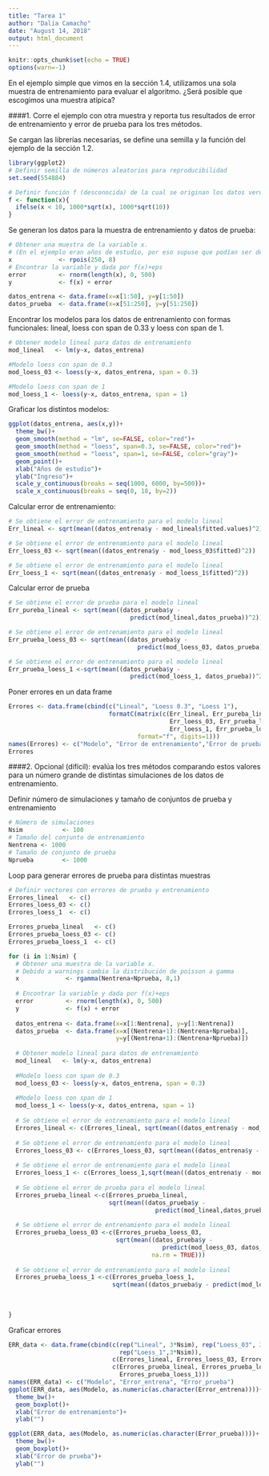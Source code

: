 ```yaml
---
title: "Tarea 1"
author: "Dalia Camacho"
date: "August 14, 2018"
output: html_document
---
```


```r
knitr::opts_chunk$set(echo = TRUE)
options(warn=-1)
```

En el ejemplo simple que vimos en la sección 1.4, utilizamos una sola muestra de entrenamiento para evaluar el algoritmo. ¿Será posible que escogimos una muestra atípica?

####1. Corre el ejemplo con otra muestra y reporta tus resultados de error de entrenamiento y error de prueba para los tres métodos.

Se cargan las librerías necesarias, se define una semilla y la función del ejemplo de la sección 1.2.

```r
library(ggplot2)
# Definir semilla de números aleatorios para reproducibilidad
set.seed(554884)

# Definir función f (desconocida) de la cual se originan los datos verdaderos
f <- function(x){
  ifelse(x < 10, 1000*sqrt(x), 1000*sqrt(10))
}
```

Se generan los datos para la muestra de entrenamiento y datos de prueba:

```r
# Obtener una muestra de la variable x. 
# (En el ejemplo eran años de estudio, por eso supuse que podían ser de una distribución poisson)
x             <- rpois(250, 8)
# Encontrar la variable y dada por f(x)+eps
error         <- rnorm(length(x), 0, 500)
y             <- f(x) + error

datos_entrena <- data.frame(x=x[1:50], y=y[1:50])
datos_prueba  <- data.frame(x=x[51:250], y=y[51:250])

```

Encontrar los modelos para los datos de entrenamiento con formas funcionales: lineal, loess con span de 0.33 y loess con span de 1.

```r
# Obtener modelo lineal para datos de entrenamiento
mod_lineal   <- lm(y~x, datos_entrena)

#Modelo loess con span de 0.3
mod_loess_03 <- loess(y~x, datos_entrena, span = 0.3)

#Modelo loess con span de 1
mod_loess_1 <- loess(y~x, datos_entrena, span = 1)

```

Graficar los distintos modelos:

```r
ggplot(datos_entrena, aes(x,y))+
  theme_bw()+
  geom_smooth(method = "lm", se=FALSE, color="red")+
  geom_smooth(method = "loess", span=0.3, se=FALSE, color="red")+
  geom_smooth(method = "loess", span=1, se=FALSE, color="gray")+
  geom_point()+
  xlab("Años de estudio")+
  ylab("Ingreso")+
  scale_y_continuous(breaks = seq(1000, 6000, by=500))+
  scale_x_continuous(breaks = seq(0, 18, by=2))


```

Calcular error de entrenamiento:

```r
# Se obtiene el error de entrenamiento para el modelo lineal
Err_lineal <- sqrt(mean((datos_entrena$y - mod_lineal$fitted.values)^2))

# Se obtiene el error de entrenamiento para el modelo lineal
Err_loess_03 <- sqrt(mean((datos_entrena$y - mod_loess_03$fitted)^2))

# Se obtiene el error de entrenamiento para el modelo lineal
Err_loess_1 <- sqrt(mean((datos_entrena$y - mod_loess_1$fitted)^2))

```

Calcular error de prueba

```r
# Se obtiene el error de prueba para el modelo lineal
Err_pureba_lineal <- sqrt(mean((datos_prueba$y -
                                  predict(mod_lineal,datos_prueba))^2))

# Se obtiene el error de entrenamiento para el modelo lineal
Err_prueba_loess_03 <- sqrt(mean((datos_prueba$y -
                                    predict(mod_loess_03, datos_prueba))^2, na.rm = TRUE))

# Se obtiene el error de entrenamiento para el modelo lineal
Err_prueba_loess_1 <-sqrt(mean((datos_prueba$y - 
                                  predict(mod_loess_1, datos_prueba))^2, na.rm = TRUE))
```

Poner errores en un data frame

```r
Errores <- data.frame(cbind(c("Lineal", "Loess 0.3", "Loess 1"),
                            formatC(matrix(c(Err_lineal, Err_pureba_lineal,
                                             Err_loess_03, Err_prueba_loess_03,
                                             Err_loess_1, Err_prueba_loess_1), ncol = 2, byrow = T),
                                    format="f", digits=1)))
names(Errores) <- c("Modelo", "Error de entrenamiento","Error de prueba")
Errores
```

####2. Opcional (difícil): evalúa los tres métodos comparando estos valores para un número grande de distintas simulaciones de los datos de entrenamiento.

Definir número de simulaciones y tamaño de conjuntos de prueba y entrenamiento
```r
# Número de simulaciones
Nsim           <- 100
# Tamaño del conjunto de entrenamiento
Nentrena <- 1000
# Tamaño de conjunto de prueba
Nprueba        <- 1000
```

Loop para generar errores de prueba para distintas muestras
```r
# Definir vectores con errores de prueba y entrenamiento
Errores_lineal   <- c()
Errores_loess_03 <- c()
Errores_loess_1  <- c()

Errores_prueba_lineal   <- c()
Errores_prueba_loess_03 <- c()
Errores_prueba_loess_1  <- c()

for (i in 1:Nsim) {
  # Obtener una muestra de la variable x. 
  # Debido a warnings cambio la distribución de poisson a gamma
  x             <- rgamma(Nentrena+Nprueba, 8,1)
  
  # Encontrar la variable y dada por f(x)+eps
  error         <- rnorm(length(x), 0, 500)
  y             <- f(x) + error
  
  datos_entrena <- data.frame(x=x[1:Nentrena], y=y[1:Nentrena])
  datos_prueba  <- data.frame(x=x[(Nentrena+1):(Nentrena+Nprueba)],
                              y=y[(Nentrena+1):(Nentrena+Nprueba)])
  
  # Obtener modelo lineal para datos de entrenamiento
  mod_lineal   <- lm(y~x, datos_entrena)
  
  #Modelo loess con span de 0.3
  mod_loess_03 <- loess(y~x, datos_entrena, span = 0.3)
  
  #Modelo loess con span de 1
  mod_loess_1 <- loess(y~x, datos_entrena, span = 1)
  
  # Se obtiene el error de entrenamiento para el modelo lineal
  Errores_lineal <- c(Errores_lineal, sqrt(mean((datos_entrena$y - mod_lineal$fitted.values)^2)))
  
  # Se obtiene el error de entrenamiento para el modelo lineal
  Errores_loess_03 <- c(Errores_loess_03, sqrt(mean((datos_entrena$y - mod_loess_03$fitted)^2)))
  
  # Se obtiene el error de entrenamiento para el modelo lineal
  Errores_loess_1 <- c(Errores_loess_1,sqrt(mean((datos_entrena$y - mod_loess_1$fitted)^2)))
  
  # Se obtiene el error de prueba para el modelo lineal
  Errores_prueba_lineal <-c(Errores_prueba_lineal,
                            sqrt(mean((datos_prueba$y -
                                         predict(mod_lineal,datos_prueba))^2)))
  
  # Se obtiene el error de entrenamiento para el modelo lineal
  Errores_prueba_loess_03 <-c(Errores_prueba_loess_03,
                              sqrt(mean((datos_prueba$y -
                                           predict(mod_loess_03, datos_prueba))^2,
                                        na.rm = TRUE)))
  
  # Se obtiene el error de entrenamiento para el modelo lineal
  Errores_prueba_loess_1 <-c(Errores_prueba_loess_1, 
                             sqrt(mean((datos_prueba$y - predict(mod_loess_1, datos_prueba))^2, na.rm = TRUE)))
  
  
  
}

```

Graficar errores
```r
ERR_data <- data.frame(cbind(c(rep("Lineal", 3*Nsim), rep("Loess_03", 3*Nsim),
                               rep("Loess_1",3*Nsim)),
                             c(Errores_lineal, Errores_loess_03, Errores_loess_1),
                             c(Errores_prueba_lineal, Errores_prueba_loess_03,
                               Errores_prueba_loess_1)))
names(ERR_data) <- c("Modelo", "Error_entrena", "Error_prueba")
ggplot(ERR_data, aes(Modelo, as.numeric(as.character(Error_entrena))))+
  theme_bw()+
  geom_boxplot()+
  xlab("Error de entrenamiento")+
  ylab("")

ggplot(ERR_data, aes(Modelo, as.numeric(as.character(Error_prueba))))+
  theme_bw()+
  geom_boxplot()+
  xlab("Error de prueba")+
  ylab("")

```

